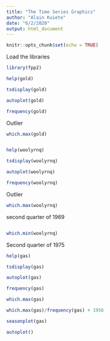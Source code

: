---
title: "The Time Series Graphics"
author: "Alain Kuiete"
date: "6/2/2020"
output: html_document
---

```{r setup, include=FALSE}
knitr::opts_chunk$set(echo = TRUE)
```

Load the libraries
```{r}
library(fpp2)
```


```{r}
help(gold)
```

```{r}
tsdisplay(gold)
```

```{r}
autoplot(gold)
```

```{r}
frequency(gold)
```

Outlier
```{r}
which.max(gold)
```

```{r}

```


```{r}
help(woolyrnq)
```

```{r}
tsdisplay(woolyrnq)
```


```{r}
autoplot(woolyrnq)
```


```{r}
frequency(woolyrnq)
```

Outlier
```{r}
which.max(woolyrnq)
```
second quarter of 1969


```{r}

```


```{r}
which.min(woolyrnq)
```
Second quarter of 1975

```{r}
help(gas)
```

```{r}
tsdisplay(gas)
```

```{r}
autoplot(gas)
```

```{r}
frequency(gas)
```
```{r}
which.max(gas)
```

```{r}
which.max(gas)/frequency(gas) + 1956
```


```{r}
seasonplot(gas)
```

```{r}
autoplot()
```



